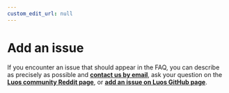 ```yaml
---
custom_edit_url: null
---
```



# Add an issue

If you encounter an issue that should appear in the FAQ, you can describe as precisely as possible and <a href="mailto:support@luos.io?subject=Issue report">**contact us by email**</a>, ask your question on the <a href="https://www.reddit.com/r/Luos/" target="_blank">**Luos community Reddit page<IconExternalLink width="10"></IconExternalLink>**</a>, or <a href="https://github.com/Luos-io/luos_engine/issues/new/choose" target="_blank">**add an issue on Luos GitHub page<IconExternalLink width="10"></IconExternalLink>**</a>.

